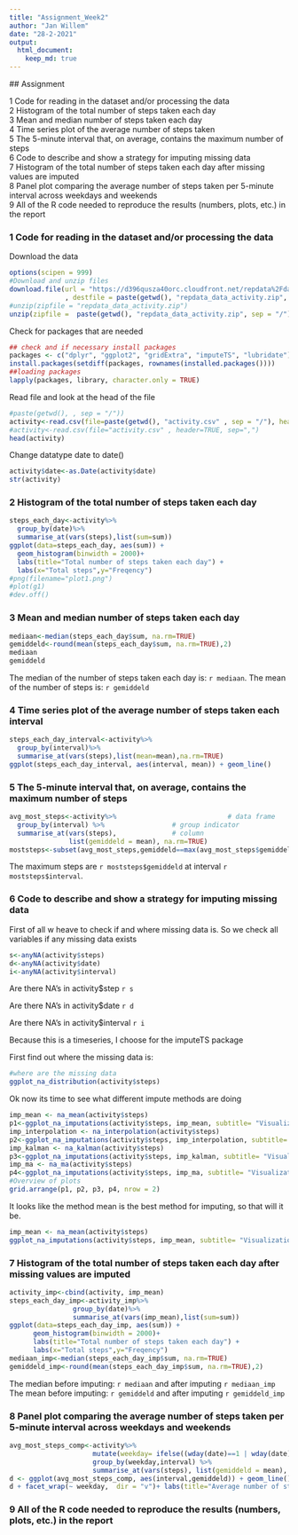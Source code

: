 ---
title: "Assignment_Week2"
author: "Jan Willem"
date: "28-2-2021"
output: 
  html_document:
    keep_md: true
---
  
  
  ## Assignment
  
  1 Code for reading in the dataset and/or processing the data  
2 Histogram of the total number of steps taken each day  
3 Mean and median number of steps taken each day  
4 Time series plot of the average number of steps taken  
5 The 5-minute interval that, on average, contains the maximum number of steps  
6 Code to describe and show a strategy for imputing missing data  
7 Histogram of the total number of steps taken each day after missing values are imputed  
8 Panel plot comparing the average number of steps taken per 5-minute interval across weekdays and weekends  
9 All of the R code needed to reproduce the results (numbers, plots, etc.) in the report  


### 1 Code for reading in the dataset and/or processing the data

Download the data

```{r}
options(scipen = 999) 
#Download and unzip files
download.file(url = "https://d396qusza40orc.cloudfront.net/repdata%2Fdata%2Factivity.zip"
              , destfile = paste(getwd(), "repdata_data_activity.zip", sep = "/"))
#unzip(zipfile = "repdata_data_activity.zip")
unzip(zipfile =  paste(getwd(), "repdata_data_activity.zip", sep = "/"))
```
Check for packages that are needed 
```{r echo=FALSE, message=FALSE, warning=FALSE}
## check and if necessary install packages
packages <- c("dplyr", "ggplot2", "gridExtra", "imputeTS", "lubridate")
install.packages(setdiff(packages, rownames(installed.packages())))
##loading packages  
lapply(packages, library, character.only = TRUE)
```


Read file and look at the head of the file
```{r}
#paste(getwd(), , sep = "/"))
activity<-read.csv(file=paste(getwd(), "activity.csv" , sep = "/"), header=TRUE, sep=",")
#activity<-read.csv(file="activity.csv" , header=TRUE, sep=",")
head(activity)
```

Change datatype date to date()
```{r}
activity$date<-as.Date(activity$date)
str(activity)
```
### 2 Histogram of the total number of steps taken each day

```{r warning=FALSE}
steps_each_day<-activity%>%
  group_by(date)%>%
  summarise_at(vars(steps),list(sum=sum))
ggplot(data=steps_each_day, aes(sum)) + 
  geom_histogram(binwidth = 2000)+ 
  labs(title="Total number of steps taken each day") +
  labs(x="Total steps",y="Freqency")
#png(filename="plot1.png")
#plot(g1)
#dev.off()
```

### 3 Mean and median number of steps taken each day

```{r}
mediaan<-median(steps_each_day$sum, na.rm=TRUE)
gemiddeld<-round(mean(steps_each_day$sum, na.rm=TRUE),2)
mediaan
gemiddeld
```


The median of the number of steps taken each day is:  `r mediaan`.
The mean of the number of steps is: `r gemiddeld`

### 4 Time series plot of the average number of steps taken each interval


```{r warning=FALSE}
steps_each_day_interval<-activity%>%
  group_by(interval)%>%
  summarise_at(vars(steps),list(mean=mean),na.rm=TRUE)
ggplot(steps_each_day_interval, aes(interval, mean)) + geom_line() 
```

### 5 The 5-minute interval that, on average, contains the maximum number of steps

```{r}
avg_most_steps<-activity%>%                            # data frame
  group_by(interval) %>%                 # group indicator
  summarise_at(vars(steps),              # column
               list(gemiddeld = mean), na.rm=TRUE)
moststeps<-subset(avg_most_steps,gemiddeld==max(avg_most_steps$gemiddeld))
```
The maximum steps are `r moststeps$gemiddeld` at interval `r moststeps$interval`.


### 6 Code to describe and show a strategy for imputing missing data


First of all w heave to check if and where missing data is.
So we check all variables if any missing data exists
```{r}
s<-anyNA(activity$steps)
d<-anyNA(activity$date)
i<-anyNA(activity$interval)
```
Are there NA's in activity$step `r s`    

Are there NA's in activity$date `r d`  

Are there NA's in activity$interval `r i`  

Because this is a timeseries, I choose for the imputeTS package

First find out where the missing data is:
```{r}
#where are the missing data
ggplot_na_distribution(activity$steps)
```

Ok now its time to see what different impute methods are doing
```{r}
imp_mean <- na_mean(activity$steps)
p1<-ggplot_na_imputations(activity$steps, imp_mean, subtitle= "Visualization of missing value replacements\nmethod=mean")
imp_interpolation <- na_interpolation(activity$steps)
p2<-ggplot_na_imputations(activity$steps, imp_interpolation, subtitle= "Visualization of missing value replacements\nmethod=interpolation")
imp_kalman <- na_kalman(activity$steps)
p3<-ggplot_na_imputations(activity$steps, imp_kalman, subtitle= "Visualization of missing value replacements\nmethod=kalman")
imp_ma <- na_ma(activity$steps)
p4<-ggplot_na_imputations(activity$steps, imp_ma, subtitle= "Visualization of missing value replacements \nmethod=ma")
#Overview of plots
grid.arrange(p1, p2, p3, p4, nrow = 2)
```


It looks like the method mean is the best method for imputing, so that will it be.
```{r}
imp_mean <- na_mean(activity$steps)
ggplot_na_imputations(activity$steps, imp_mean, subtitle= "Visualization of missing value replacements, method=mean")
```

### 7 Histogram of the total number of steps taken each day after missing values are imputed

```{r}
activity_imp<-cbind(activity, imp_mean)
steps_each_day_imp<-activity_imp%>%
                group_by(date)%>%
                summarise_at(vars(imp_mean),list(sum=sum))
ggplot(data=steps_each_day_imp, aes(sum)) + 
      geom_histogram(binwidth = 2000)+ 
      labs(title="Total number of steps taken each day") +
      labs(x="Total steps",y="Freqency")
mediaan_imp<-median(steps_each_day_imp$sum, na.rm=TRUE)
gemiddeld_imp<-round(mean(steps_each_day_imp$sum, na.rm=TRUE),2)
```
The median before imputing: `r mediaan` and after imputing `r mediaan_imp`
The mean before imputing: `r gemiddeld` and after imputing `r gemiddeld_imp`



### 8 Panel plot comparing the average number of steps taken per 5-minute interval across weekdays and weekends

```{r}
avg_most_steps_comp<-activity%>%   
                     mutate(weekday= ifelse((wday(date)==1 | wday(date)==7), "weekends", "weekdays")) %>%
                     group_by(weekday,interval) %>%                 
                     summarise_at(vars(steps), list(gemiddeld = mean), na.rm=TRUE)
d <- ggplot(avg_most_steps_comp, aes(interval,gemiddeld)) + geom_line() 
d + facet_wrap(~ weekday,  dir = "v")+ labs(title="Average number of steps taken per 5-minute interval ")
````


### 9 All of the R code needed to reproduce the results (numbers, plots, etc.) in the report

